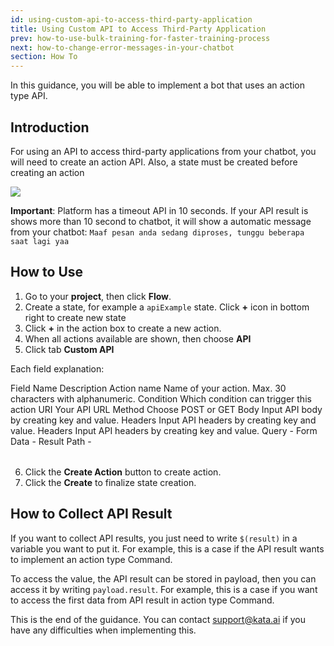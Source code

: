 ```yaml
---
id: using-custom-api-to-access-third-party-application
title: Using Custom API to Access Third-Party Application
prev: how-to-use-bulk-training-for-faster-training-process
next: how-to-change-error-messages-in-your-chatbot
section: How To
---
```


In this guidance, you will be able to implement a bot that uses an action type API.

## Introduction

For using an API to access third-party applications from your chatbot, you will need to create an action API. Also, a state must be created before creating an action

<div className="info">
    <img className="borderless" src="/assets/images/icon-info.svg" />
    <p>
        <b>Important</b>:
        Platform has a timeout API in 10 seconds. If your API result is shows more than 10 second to chatbot, it will show a automatic message from your chatbot: <code>Maaf pesan anda sedang diproses, tunggu beberapa saat lagi yaa</code>
    </p>
</div>

## How to Use

1. Go to your **project**, then click **Flow**.
2. Create a state, for example a `apiExample` state. Click **+** icon in bottom right to create new state
3. Click **+** in the action box to create a new action.
4. When all actions available are shown, then choose **API**
5. Click tab **Custom API**

Each field explanation:

<Table>
  <TableHead>
    <TableHeadCell>
      Field Name
    </TableHeadCell>
    <TableHeadCell>
      Description
    </TableHeadCell>
  </TableHead>
  <TableBody>
    <TableBodyRow>
      <TableBodyCell>
        Action name
      </TableBodyCell>
      <TableBodyCell>
        Name of your action. Max. 30 characters with alphanumeric.
      </TableBodyCell>
    </TableBodyRow>
    <TableBodyRow>
      <TableBodyCell>
        Condition
      </TableBodyCell>
      <TableBodyCell>
        Which condition can trigger this action
      </TableBodyCell>
    </TableBodyRow>
    <TableBodyRow>
      <TableBodyCell>
        URI
      </TableBodyCell>
      <TableBodyCell>
        Your API URL
      </TableBodyCell>
    </TableBodyRow>
    <TableBodyRow>
      <TableBodyCell>
        Method
      </TableBodyCell>
      <TableBodyCell>
        Choose POST or GET
      </TableBodyCell>
    </TableBodyRow>
    <TableBodyRow>
      <TableBodyCell>
        Body
      </TableBodyCell>
      <TableBodyCell>
        Input API body by creating key and value.
      </TableBodyCell>
    </TableBodyRow>
    <TableBodyRow>
      <TableBodyCell>
        Headers
      </TableBodyCell>
      <TableBodyCell>
        Input API headers by creating key and value.
      </TableBodyCell>
    </TableBodyRow>
    <TableBodyRow>
      <TableBodyCell>
        Headers
      </TableBodyCell>
      <TableBodyCell>
        Input API headers by creating key and value.
      </TableBodyCell>
    </TableBodyRow>
    <TableBodyRow>
      <TableBodyCell>
        Query
      </TableBodyCell>
      <TableBodyCell>
        -
      </TableBodyCell>
    </TableBodyRow>
    <TableBodyRow>
      <TableBodyCell>
        Form Data
      </TableBodyCell>
      <TableBodyCell>
        -
      </TableBodyCell>
    </TableBodyRow>
    <TableBodyRow>
      <TableBodyCell>
        Result Path
      </TableBodyCell>
      <TableBodyCell>
        -
      </TableBodyCell>
    </TableBodyRow>
  </TableBody>
</Table>

6. Click the **Create Action** button to create action.
7. Click the **Create** to finalize state creation.

## How to Collect API Result

If you want to collect API results, you just need to write `$(result)` in a variable you want to put it. For example, this is a case if the API result wants to implement an action type Command.

<ImageWrapper>
  <FigureImage
    alt="Image 1 Alt"
    src="/assets/images/products/kata-platform/how-to/using-custom-api-to-access-third-party-application/image1.webp"
    caption={{ title: 'Figure 1', description: 'API result in action type Command.' }}
    layout="responsive"
  />
</ImageWrapper>

To access the value, the API result can be stored in payload, then you can access it by writing `payload.result`. For example, this is a case if you want to access the first data from API result in action type Command.

<ImageWrapper>
  <FigureImage
    alt="Image 2 Alt"
    src="/assets/images/products/kata-platform/how-to/using-custom-api-to-access-third-party-application/image2.webp"
    caption={{ title: 'Figure 2', description: 'Access value from API result.' }}
    layout="responsive"
  />
</ImageWrapper>

This is the end of the guidance. You can contact <a href="mailto:support@kata.ai">support@kata.ai</a> if you have any difficulties when implementing this.
